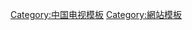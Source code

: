 {{Navbox
| name= 中国视频网站
| state = {{{state|autocollapse}}}
| title = 中华人民共和国[[影片分享網站|-{zh-hans:视频;zh-hant:視頻;zh-tw:影片;}-網站]]
| listclass = hlist
| image =

| group1 = 普通视频网站
| list1 =
* [[央视网]]
* [[新浪|新浪视频]]
* [[华数集团|华数TV]]
* [[56網]]
* [[酷6网]]
* [[半次元]]
* [[dilidili]]（关闭）
| group2= [[视频弹幕|弹幕]]视频网站
| list2 =
* [[AcFun]]
* [[bilibili]]
* [[腾讯视频]]
* [[优酷]]
* [[爱奇艺]]
* [[PP视频]]
* [[芒果TV]]
* [[土豆网]]
* [[搜狐视频]]
* [[乐视网]]
* [[天天看看]]
* [[咪咕|咪咕视频]]

| group3 = [[網路直播|视频直播网站]]
| list3 =
* [[鬥魚直播]]
* [[Bilibili#直播|bilibili直播]]
* [[Blued|Blued直播]]
* [[虎牙直播]]
* [[YY直播]]
* [[火猫直播]]
* [[龙珠直播]]
* [[战旗直播]]
* [[六间房]]
* [[CC直播]]
* [[全民直播]]（关闭）
* [[熊貓直播]]（关闭）

| belowclass = hlist
|below=
* [[T:香港OTT平台|香港特别行政区-{zh-hans:视频;zh-hant:視頻;zh-tw:影片;}-網站]]
* [[澳门媒体|澳门特别行政区-{zh-hans:视频;zh-hant:視頻;zh-tw:影片;}-網站]]
}}<noinclude>
{{Collapsible option}}
[[Category:中国电视模板]]
[[Category:網站模板]]
</noinclude>